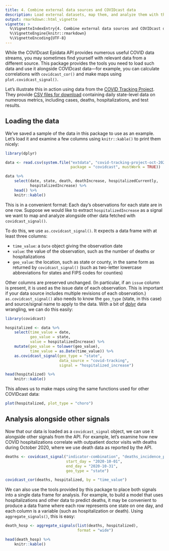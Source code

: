 ```yaml
---
title: 4. Combine external data sources and COVIDcast data
description: Load external datasets, map them, and analyze them with the same tools provided for COVIDcast data.
output: rmarkdown::html_vignette
vignette: >
  %\VignetteIndexEntry{4. Combine external data sources and COVIDcast data}
  %\VignetteEngine{knitr::rmarkdown}
  %\VignetteEncoding{UTF-8}
---
```


While the COVIDcast Epidata API provides numerous useful COVID data streams, you
may sometimes find yourself with relevant data from a different source. This
package provides the tools you need to load such data and use it alongside
COVIDcast data---for example, you can calculate correlations with
`covidcast_cor()` and make maps using `plot.covidcast_signal()`.

Let's illustrate this in action using data from the [COVID Tracking
Project](https://covidtracking.com/). They provide [CSV files for
download](https://covidtracking.com/data/download/) containing daily state-level
data on numerous metrics, including cases, deaths, hospitalizations, and test
results.

## Loading the data

We've saved a sample of the data in this package to use as an example. Let's
load it and examine a few columns using `knitr::kable()` to print them nicely:

```r
library(dplyr)

data <- read.csv(system.file("extdata", "covid-tracking-project-oct-2020.csv",
                             package = "covidcast", mustWork = TRUE))

data %>%
    select(date, state, death, deathIncrease, hospitalizedCurrently,
           hospitalizedIncrease) %>%
    head() %>%
    knitr::kable()
```

This is in a convenient format: Each day's observations for each state are in
one row. Suppose we would like to extract `hospitalizedIncrease` as a signal we
want to map and analyze alongside other data fetched with `covidcast_signal()`.

To do this, we use `as.covidcast_signal()`. It expects a data frame with at
least three columns:

* `time_value`: a `Date` object giving the observation date
* `value`: the value of the observation, such as the number of deaths or
  hospitalizations
* `geo_value`: the location, such as state or county, in the same form as
  returned by `covidcast_signal()` (such as two-letter lowercase abbreviations
  for states and FIPS codes for counties)

Other columns are preserved unchanged. (In particular, if an `issue` column is
present, it is used as the issue date of each observation. This is important if
your data source includes multiple revisions of each observation.)
`as.covidcast_signal()` also needs to know the `geo_type` (state, in this case)
and source/signal name to apply to the data. With a bit of
[dplyr](https://dplyr.tidyverse.org/) data wrangling, we can do this easily:

```r
library(covidcast)

hospitalized <- data %>%
    select(time_value = date,
           geo_value = state,
           value = hospitalizedIncrease) %>%
    mutate(geo_value = tolower(geo_value),
           time_value = as.Date(time_value)) %>%
    as.covidcast_signal(geo_type = "state",
                        data_source = "covid-tracking",
                        signal = "hospitalized_increase")

head(hospitalized) %>%
    knitr::kable()
```

This allows us to make maps using the same functions used for other COVIDcast
data:

```r
plot(hospitalized, plot_type = "choro")
```

## Analysis alongside other signals

Now that our data is loaded as a `covidcast_signal` object, we can use it
alongside other signals from the API. For example, let's examine how new COVID
hospitalizations correlate with outpatient doctor visits with deaths during
October 2020, where we use death data as reported by the API.

```r
deaths <- covidcast_signal("indicator-combination", "deaths_incidence_prop",
                           start_day = "2020-10-01",
                           end_day = "2020-10-31",
                           geo_type = "state")

covidcast_cor(deaths, hospitalized, by = "time_value")
```

We can also use the tools provided by this package to place both signals into a
single data frame for analysis. For example, to build a model that uses
hospitalizations and other data to predict deaths, it may be convenient to
produce a data frame where each row represents one state on one day, and each
column is a variable (such as hospitalization or death). Using
`aggregate_signals()`, this is easy:

```r
death_hosp <- aggregate_signals(list(deaths, hospitalized),
                                format = "wide")

head(death_hosp) %>%
    knitr::kable()
```
